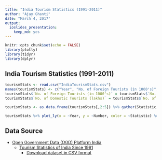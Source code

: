```yaml
---
title: "India Tourism Statistics (1991-2011)"
author: "Ajay Ghanti"
date: "March 4, 2017"
output: 
  ioslides_presentation: 
    keep_md: yes
---
```


```r
knitr::opts_chunk$set(echo = FALSE)
library(plotly)
library(tidyr)
library(dplyr)
```

## India Tourism Statistics (1991-2011)

```r
tourismStats <- read.csv("IndiaTourismStats.csv")
names(tourismStats) <- c("Year", "No. of Foreign Tourists (in 1000's)", "FX (Rs. Crores)", "FX (USD Millions)", "No. of Domestic Tourists (lakhs)")
tourismStats$`No. of Foreign Tourists (in 1000's)` = tourismStats$`No. of Foreign Tourists (in 1000's)`/1000
tourismStats$`No. of Domestic Tourists (lakhs)` = tourismStats$`No. of Domestic Tourists (lakhs)`/100000

tourismStats <- as.data.frame(tourismStats[,2:5]) %>% gather(Statistic, Number) %>% mutate(Year = rep(1991:2011, 4))

tourismStats %>% plot_ly(x = ~Year, y = ~Number, color = ~Statistic) %>% add_lines()
```

## Data Source

- [Open Government Data (OGD) Platform India](https://data.gov.in)
    + [Tourism Statistics of India Since 1991](https://data.gov.in/catalog/tourism-statistics-india)
        + [Download dataset in CSV format](https://data.gov.in/node/92148/datastore/export/csv)
